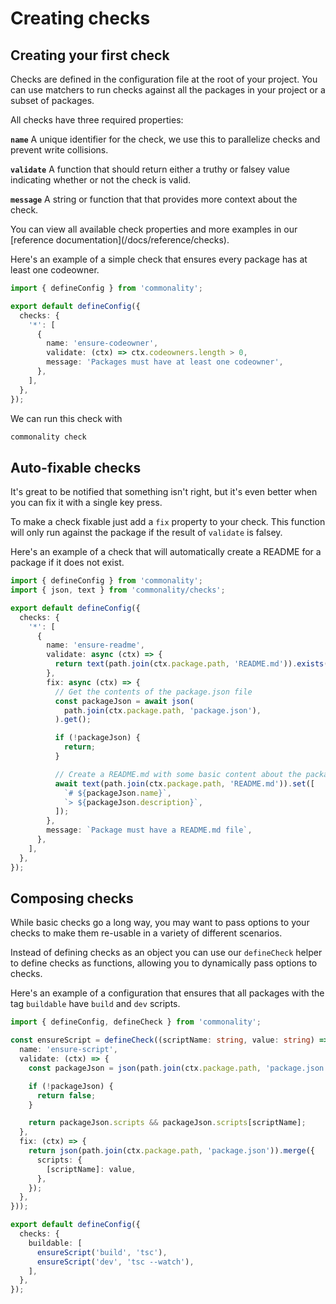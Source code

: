 
# Creating checks

## Creating your first check

Checks are defined in the configuration file at the root of your project. You can use matchers to run checks against all the packages in your project or a subset of packages.

All checks have three required properties:

**`name`** A unique identifier for the check, we use this to parallelize checks and prevent write collisions.

**`validate`** A function that should return either a truthy or falsey value indicating whether or not the check is valid.

**`message`** A string or function that that provides more context about the check.

<Callout type="info">
  You can view all available check properties and more examples in our
  [reference documentation](/docs/reference/checks).
</Callout>

Here's an example of a simple check that ensures every package has at least one codeowner.

```ts filename="commonality.config.ts"
import { defineConfig } from 'commonality';

export default defineConfig({
  checks: {
    '*': [
      {
        name: 'ensure-codeowner',
        validate: (ctx) => ctx.codeowners.length > 0,
        message: 'Packages must have at least one codeowner',
      },
    ],
  },
});
```

We can run this check with

```bash copy
commonality check
```

## Auto-fixable checks

It's great to be notified that something isn't right, but it's even better when you can fix it with a single key press.

To make a check fixable just add a `fix` property to your check. This function will only run against the package if the result of `validate` is falsey.

Here's an example of a check that will automatically create a README for a package if it does not exist.

```ts filename="commonality.config.ts"
import { defineConfig } from 'commonality';
import { json, text } from 'commonality/checks';

export default defineConfig({
  checks: {
    '*': [
      {
        name: 'ensure-readme',
        validate: async (ctx) => {
          return text(path.join(ctx.package.path, 'README.md')).exists();
        },
        fix: async (ctx) => {
          // Get the contents of the package.json file
          const packageJson = await json(
            path.join(ctx.package.path, 'package.json'),
          ).get();

          if (!packageJson) {
            return;
          }

          // Create a README.md with some basic content about the package
          await text(path.join(ctx.package.path, 'README.md')).set([
            `# ${packageJson.name}`,
            `> ${packageJson.description}`,
          ]);
        },
        message: `Package must have a README.md file`,
      },
    ],
  },
});
```

## Composing checks

While basic checks go a long way, you may want to pass options to your checks to make them re-usable in a variety of different scenarios.

Instead of defining checks as an object you can use our `defineCheck` helper to define checks as functions, allowing you to dynamically pass options to checks.

Here's an example of a configuration that ensures that all packages with the tag `buildable` have `build` and `dev` scripts.

```ts filename="commonality.config.ts"
import { defineConfig, defineCheck } from 'commonality';

const ensureScript = defineCheck((scriptName: string, value: string) => ({
  name: 'ensure-script',
  validate: (ctx) => {
    const packageJson = json(path.join(ctx.package.path, 'package.json')).get();

    if (!packageJson) {
      return false;
    }

    return packageJson.scripts && packageJson.scripts[scriptName];
  },
  fix: (ctx) => {
    return json(path.join(ctx.package.path, 'package.json')).merge({
      scripts: {
        [scriptName]: value,
      },
    });
  },
}));

export default defineConfig({
  checks: {
    buildable: [
      ensureScript('build', 'tsc'),
      ensureScript('dev', 'tsc --watch'),
    ],
  },
});
```
